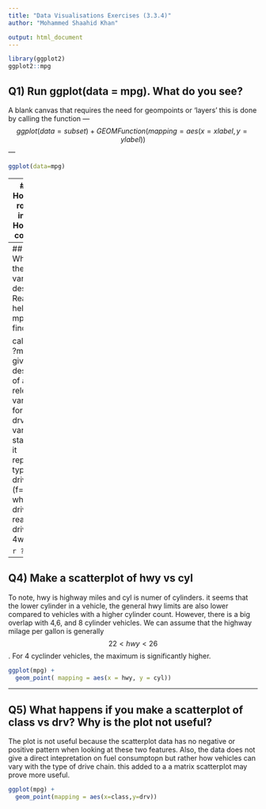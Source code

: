 ```yaml
---
title: "Data Visualisations Exercises (3.3.4)"
author: "Mohammed Shaahid Khan"

output: html_document
---
```


```r
library(ggplot2)
ggplot2::mpg

```
## Q1) Run ggplot(data = mpg). What do you see?
  
  A blank canvas that requires the need for geompoints or 'layers'
  this is done by calling the function
---
  $$ggplot(data = subset) +
    GEOM Function(mapping = aes(x = xlabel,y = ylabel))$$
---

```r

ggplot(data=mpg)

```
---
## Q2) How many rows are in mpg? How many columns?

R has a calling function that provides these details shown below
$$nrows(mpg),ncol(mpg)$$

```r
nrow(mpg) 
ncol(mpg)
```
---
## Q3) What does the drv variable describe? Read the help for ?mpg to find out.

calling the ?mpg gives the description of all relevant variavles for mpg. drv variable states that it represents type of drive train, (f= front wheel drive, r= rear wheel drive, 4 = 4wd)

```r
?mpg
```
---
## Q4) Make a scatterplot of hwy vs cyl

To note, hwy is highway miles and cyl is numer of cylinders. it seems that the lower cylinder in a vehicle, the general hwy limits are also lower compared to vehicles with a higher cylinder count. However, there is a big overlap with 4,6, and 8 cylinder vehicles. We can assume that the highway milage per gallon is generally $$22<hwy<26$$. For 4 cyclinder vehicles, the maximum is significantly higher.

```r

ggplot(mpg) +
  geom_point( mapping = aes(x = hwy, y = cyl))

```
---
## Q5) What happens if you make a scatterplot of class vs drv? Why is the plot not useful?

The plot is not useful because the scatterplot data has no negative or positive pattern when looking at these two features. Also, the data does not give a direct intepretation on fuel consumptopn but rather how vehicles can vary with the type of drive chain. this added to a a matrix scatterplot may prove more useful.


```r
ggplot(mpg) +
  geom_point(mapping = aes(x=class,y=drv))
```